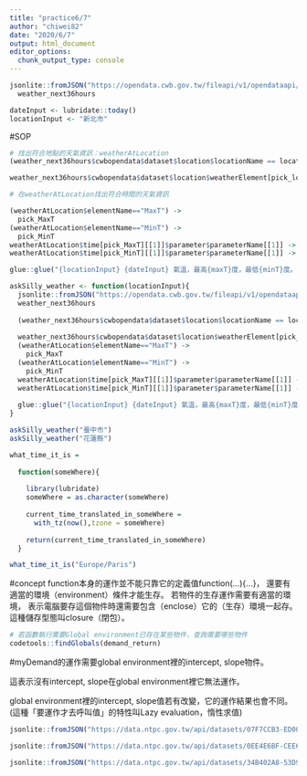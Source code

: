 ```yaml
---
title: "practice6/7"
author: "chiwei82"
date: "2020/6/7"
output: html_document
editor_options: 
  chunk_output_type: console
---
```


```r
jsonlite::fromJSON("https://opendata.cwb.gov.tw/fileapi/v1/opendataapi/F-C0032-001?Authorization=rdec-key-123-45678-011121314&format=JSON") ->
  weather_next36hours
```

```r
dateInput <- lubridate::today()
locationInput <- "新北市"
```

#SOP
```r
# 找出符合地點的天氣資訊：weatherAtLocation
(weather_next36hours$cwbopendata$dataset$location$locationName == locationInput) -> pick_location # 可挑出locationInput的「要/不要」向量

weather_next36hours$cwbopendata$dataset$location$weatherElement[pick_location][[1]] -> weatherAtLocation

# 在weatherAtLocation找出符合時間的天氣資訊

(weatherAtLocation$elementName=="MaxT") ->
  pick_MaxT
(weatherAtLocation$elementName=="MinT") ->
  pick_MinT
weatherAtLocation$time[pick_MaxT][[1]]$parameter$parameterName[[1]] -> maxT
weatherAtLocation$time[pick_MinT][[1]]$parameter$parameterName[[1]] -> minT

glue::glue("{locationInput} {dateInput} 氣溫，最高{maxT}度，最低{minT}度。")
```

```r
askSilly_weather <- function(locationInput){
  jsonlite::fromJSON("https://opendata.cwb.gov.tw/fileapi/v1/opendataapi/F-C0032-001?Authorization=rdec-key-123-45678-011121314&format=JSON") ->
  weather_next36hours
  
  (weather_next36hours$cwbopendata$dataset$location$locationName == locationInput) -> pick_location
  
  weather_next36hours$cwbopendata$dataset$location$weatherElement[pick_location][[1]] -> weatherAtLocation
  (weatherAtLocation$elementName=="MaxT") ->
    pick_MaxT
  (weatherAtLocation$elementName=="MinT") ->
    pick_MinT
  weatherAtLocation$time[pick_MaxT][[1]]$parameter$parameterName[[1]] -> maxT
  weatherAtLocation$time[pick_MinT][[1]]$parameter$parameterName[[1]] -> minT
  
  glue::glue("{locationInput} {dateInput} 氣溫，最高{maxT}度，最低{minT}度。")
}
```

```r
askSilly_weather("臺中市")
askSilly_weather("花蓮縣")
```

```r

what_time_it_is = 
  
  function(someWhere){
    
    library(lubridate)
    someWhere = as.character(someWhere)
    
    current_time_translated_in_someWhere = 
      with_tz(now(),tzone = someWhere)
    
    return(current_time_translated_in_someWhere)
  }

what_time_it_is("Europe/Paris")
```

#concept
function本身的運作並不能只靠它的定義值function(...){...}，
還要有適當的環境（environment）條件才能生存。
若物件的生存運作需要有適當的環境，
表示電腦要存這個物件時還需要包含（enclose）它的（生存）環境一起存。
這種儲存型態叫closure（閉包）。

```r
# 若函數執行需要Global environment已存在某些物件，查詢需要哪些物件
codetools::findGlobals(demand_return)
```
#myDemand的運作需要global environment裡的intercept, slope物件。

這表示沒有intercept, slope在global environment裡它無法運作。

global environment裡的intercept, slope值若有改變，它的運作結果也會不同。(這種「要運作才去呼叫值」的特性叫Lazy evaluation，惰性求值)

```r
jsonlite::fromJSON("https://data.ntpc.gov.tw/api/datasets/07F7CCB3-ED00-43C4-966D-08E9DAB24E95/json/preview") -> busArrivalForecast # 公車預估到站時間 https://data.ntpc.gov.tw/datasets/07F7CCB3-ED00-43C4-966D-08E9DAB24E95

jsonlite::fromJSON("https://data.ntpc.gov.tw/api/datasets/0EE4E6BF-CEE6-4EC8-8FE1-71F544015127/json/preview") -> busRoutes # 公車路線清單 https://data.ntpc.gov.tw/datasets/0EE4E6BF-CEE6-4EC8-8FE1-71F544015127

jsonlite::fromJSON("https://data.ntpc.gov.tw/api/datasets/34B402A8-53D9-483D-9406-24A682C2D6DC/json/preview") -> busStopsInfo # 公車站位資訊 https://data.ntpc.gov.tw/datasets/34B402A8-53D9-483D-9406-24A682C2D6DC
```






